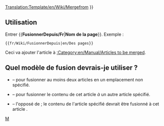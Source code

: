 <noinclude>[[Translation:Template/en/Wiki/Mergefrom]]</noinclude><noinclude></noinclude>
{{en/Ambox| type  = move
| image = en/Wiki/Mergefrom.png
| text  =  {{#IF: {{{1|}}} |
Il a été suggéré que le contenu de ''[[:{{NAMESPACE}}:{{{1}}}|{{{1}}}]]'' soit <span class="plainlinks">[http://fr.wikipedia.org/wiki/Wikip%C3%A9dia:Pages_%C3%A0_fusionner fusionné]</span> dans cet article. <!--
                            --> ([[:{{NAMESPACE}} talk:{{{1}}}|Discuter]]) | Aucun non de page n'a été donné. Corrigez cela ou supprimez ce modèle.
}} }}<includeonly>{{{2|[[Category:en/Manual/Articles to be merged|{{PAGENAME}}]]}}}</includeonly><noinclude>

==Utilisation==
Entrer <nowiki>{{</nowiki>'''FusionnerDepuis/Fr'''|'''Nom de la page'''<nowiki>}}</nowiki>. Exemple :
<pre>{{fr/Wiki/FusionnerDepuis|en/Des pages}}</pre>
Ceci va ajouter l'article à [[:Category:en/Manual/Articles to be merged]].

== Quel modèle de fusion devrais-je utiliser ? ==
* {{en/S|Fusionner/Fr}} &ndash; pour fusionner au moins deux articles en un emplacement non spécifié.
* {{en/S|FusionnerA/Fr}} &ndash; pour fusionner le contenu de cet article ''à'' un autre article spécifié.
* {{en/S|FusionnerDepuis/Fr}} &ndash; l'opposé de {{en/S|FusionnerA/Fr}}; le contenu de l'article spécifié devrait être fusionné à cet article .

[[Category:fr/Manual/Base Set/Infobox|M]]</noinclude>